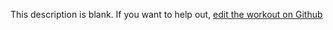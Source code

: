 
  This description is blank. If you want to help out, [edit the workout on Github](https://www.github.com/LiftArcade/exercises/blob/main/exercises/hack-squat-description.mdx)